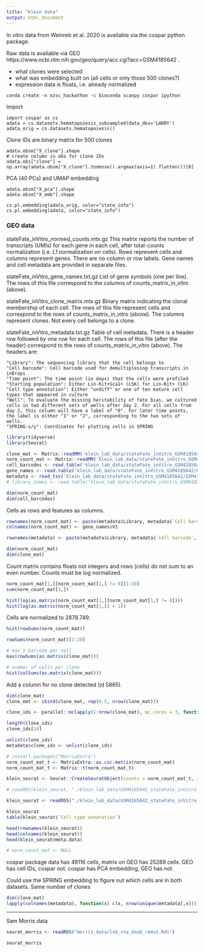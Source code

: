 ```yaml
---
title: "Klein data"
output: html_document
---
```


In vitro data from Weinreb et al. 2020 is available via the cospar python package. 

Raw data is available via GEO https://www.ncbi.nlm.nih.gov/geo/query/acc.cgi?acc=GSM4185642 . 

- what clones were selected
- what was embedding built on (all cells or only those 500 clones?)
- expression data is floats, i.e. already normalized

```python3
conda create -n ozsc_hackathon -c bioconda scanpy cospar ipython
```

Import 
```python3
import cospar as cs
adata = cs.datasets.hematopoiesis_subsampled(data_des='LARRY')
adata_orig = cs.datasets.hematopoiesis()
```

Clone IDs are binary matrix for 500 clones

```python3
adata.obsm["X_clone"].shape
# create column in obs for clone IDs
adata.obs["clone"] = np.array(adata.obsm["X_clone"].todense().argmax(axis=1).flatten())[0]
```

PCA (40 PCs) and UMAP embedding

```python3
adata.obsm["X_pca"].shape
adata.obsm["X_emb"].shape
```

```python3
cs.pl.embedding(adata_orig, color="state_info")
cs.pl.embedding(adata, color="state_info")
```


### GEO data

stateFate_inVitro_normed_counts.mtx.gz
This matrix reports the number of transcripts (UMIs) for each gene in each cell, after total-counts normalization (i.e. L1 normalization on cells). Rows represent cells and columns represent genes. There are no column or row labels. Gene names and cell metadata are provided in separate files.

stateFate_inVitro_gene_names.txt.gz
List of gene symbols (one per line). The rows of this file correspond to the columns of counts_matrix_in_vitro (above).

stateFate_inVitro_clone_matrix.mtx.gz
Binary matrix indicating the clonal membership of each cell. The rows of this file represent cells and correspond to the rows of counts_matrix_in_vitro (above). The columns represent clones. Not every cell belongs to a clone.

stateFate_inVitro_metadata.txt.gz
Table of cell metadata. There is a header row followed by one row for each cell. The rows of this file (after the header) correspond to the rows of counts_matrix_in_vitro (above). The headers are:

    "Library": The sequencing library that the cell belongs to
    "Cell barcode": Cell barcode used for demultiplexing transcripts in inDrops
    "Time point": The time point (in days) that the cells were profiled
    "Starting population": Either Lin-Kit+Sca1+ (LSK) for Lin-Kit+ (LK)
    "Cell type annotation": Either "undiff" or one of ten mature cell types that appeared in culture
    "Well": To evaluate the missing heritability of fate bias, we cultured cells in two different sets of wells after day 2. For all cells from day 2, this column will have a label of "0". For later time points, the label is either "1" or "2", corresponding to the two sets of wells.
    "SPRING-x/y": Coordinates for plotting cells in SPRING

```r
library(tidyverse)
library(Seurat)
```


```r
clone_mat <- Matrix::readMM('klein_lab_data/stateFate_inVitro_GSM4185642/GSM4185642_stateFate_inVitro_clone_matrix.mtx')
norm_count_mat <- Matrix::readMM('klein_lab_data/stateFate_inVitro_GSM4185642/GSM4185642_stateFate_inVitro_normed_counts.mtx.gz')
cell_barcodes <- read.table('klein_lab_data/stateFate_inVitro_GSM4185642/GSM4185642_stateFate_inVitro_cell_barcodes.txt')
gene_names <- read.table('klein_lab_data/stateFate_inVitro_GSM4185642/GSM4185642_stateFate_inVitro_gene_names.txt')
metadata <- read_tsv('klein_lab_data/stateFate_inVitro_GSM4185642/GSM4185642_stateFate_inVitro_metadata.txt')
# library_names <- read.table('klein_lab_data/stateFate_inVitro_GSM4185642/GSM4185642_stateFate_inVitro_library_names.txt')
```

```r
dim(norm_count_mat)
dim(cell_barcodes)
```

Cells as rows and features as columns.


```r
rownames(norm_count_mat) <- paste(metadata$Library, metadata$`Cell barcode`, sep = "-")
colnames(norm_count_mat) <- gene_names$V1

rownames(metadata) <- paste(metadata$Library, metadata$`Cell barcode`, sep = "-")
```

```r
dim(norm_count_mat)
dim(clone_mat)
```

Count matrix contains floats not integers and rows (cells) do not sum to an even number. Counts must be log normalized.

```r
norm_count_mat[1,][norm_count_mat[1,] != 0][1:10]
sum(norm_count_mat[1,])
```


```r
hist(log(as.matrix(norm_count_mat[1,][norm_count_mat[1,] != 0])))
hist(log(as.matrix(norm_count_mat[1,]) + 1))
```

Cells are normalized to 2878.749.

```r
hist(rowSums(norm_count_mat))

rowSums(norm_count_mat)[1:20]
```


```r
# max 1 barcode per cell
max(rowSums(as.matrix(clone_mat)))
```


```r
# number of cells per clone
hist(colSums(as.matrix(clone_mat)))
```

Add a column for no clone detected (id 5865).

```r
dim(clone_mat)
clone_mat <- cbind(clone_mat, rep(0.5, nrow(clone_mat)))
```


```r
clone_ids <- parallel::mclapply(1:nrow(clone_mat), mc.cores = 3, function(i) which(clone_mat[i,] == max(clone_mat[i,])))

length(clone_ids)
clone_ids[10]
```

```r
unlist(clone_ids)
metadata$clone_ids <- unlist(clone_ids)
```


```r
# install.packages("MatrixExtra")
norm_count_mat_t <- MatrixExtra::as.csc.matrix(norm_count_mat)
norm_count_mat_t <- Matrix::t(norm_count_mat_t)
```



```r
klein_seurat <- Seurat::CreateSeuratObject(counts = norm_count_mat_t, assay = "RNA", meta.data = metadata, min.cells = 0, min.features = 0)
```

```r
# saveRDS(klein_seurat, "./klein_lab_data/GSM4185642_stateFate_inVitro_seurat.rds")
```

```r
klein_seurat <- readRDS("./klein_lab_data/GSM4185642_stateFate_inVitro_seurat.rds")
```
```r
klein_seurat
table(klein_seurat$`Cell type annotation`)
```


```r
head(rownames(klein_seurat))
head(colnames(klein_seurat))
head(klein_seurat@meta.data)
```


```r
# norm_count_mat <- NULL
```


cospar package data has 49116 cells, matrix on GEO has 25289 cells.
GEO has cell IDs, cospar not. 
cospar has PCA embedding, GEO has not. 


Could use the SPRING embedding to figure out which cells are in both datasets.
Same number of clones
```r
dim(clone_mat)
lapply(colnames(metadata), function(x) c(x, nrow(unique(metadata[,x]))))
```

--------------

Sam Morris data

```r
seurat_morris <- readRDS("morris_data/lsk_rna_doub_remv2.Rds")
```

```r
seurat_morris
```




